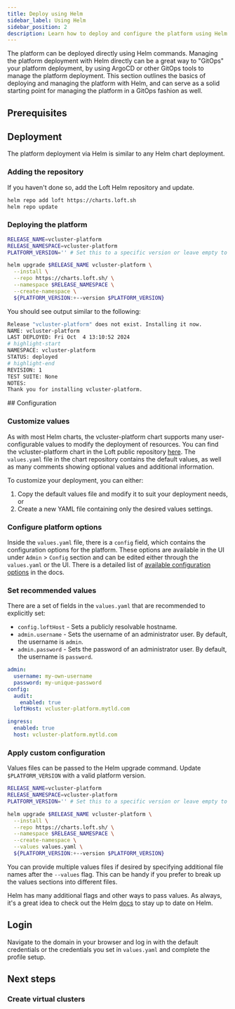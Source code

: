 ```yaml
---
title: Deploy using Helm
sidebar_label: Using Helm
sidebar_position: 2
description: Learn how to deploy and configure the platform using Helm
---
```




The platform can be deployed directly using Helm commands. Managing the platform deployment with Helm directly can be a great way to "GitOps" your platform
deployment, by using ArgoCD or other GitOps tools to manage the platform deployment. This section outlines the basics of deploying and managing the platform with
Helm, and can serve as a solid starting point for managing the platform
in a GitOps fashion as well.

## Prerequisites

<BasePrerequisites />

## Deployment

The platform deployment via Helm is similar to any Helm chart deployment.

### Adding the repository

If you haven't done so, add the Loft Helm repository and update.

```bash title="Add Loft Helm repository"
helm repo add loft https://charts.loft.sh
helm repo update
```

### Deploying the platform

```bash title="Deploy the platform"
RELEASE_NAME=vcluster-platform
RELEASE_NAMESPACE=vcluster-platform
PLATFORM_VERSION='' # Set this to a specific version or leave empty to deploy the latest version

helm upgrade $RELEASE_NAME vcluster-platform \
  --install \
  --repo https://charts.loft.sh/ \
  --namespace $RELEASE_NAMESPACE \
  --create-namespace \
  ${PLATFORM_VERSION:+--version $PLATFORM_VERSION}
```

You should see output similar to the following:

```bash title="Output of the Helm deploy command"
Release "vcluster-platform" does not exist. Installing it now.
NAME: vcluster-platform
LAST DEPLOYED: Fri Oct  4 13:10:52 2024
# highlight-start
NAMESPACE: vcluster-platform
STATUS: deployed
# highlight-end
REVISION: 1
TEST SUITE: None
NOTES:
Thank you for installing vcluster-platform.
```

<ListHelmVersions />
## Configuration

### Customize values

As with most Helm charts, the vcluster-platform chart supports many
user-configurable values to modify the deployment of resources. You can find the
vcluster-platform chart in the Loft public repository
[here](https://github.com/loft-sh/loft/tree/master/chart). The `values.yaml`
file in the chart repository contains the default values, as well as many
comments showing optional values and additional information.

To customize your deployment, you can either:

1. Copy the default values file and modify it to suit your deployment needs, or
2. Create a new YAML file containing only the desired values settings.

### Configure platform options

Inside the `values.yaml` file, there is a `config` field, which contains the
configuration options for the platform. These options are available in the UI
under `Admin` > `Config` section and can be edited either through the
`values.yaml` or the UI. There is a detailed list of [available configuration
options](../configure/config) in the docs.

### Set recommended values

There are a set of fields in the `values.yaml` that are recommended to explicitly set:

- `config.loftHost` - Sets a publicly resolvable hostname.
- `admin.username` - Sets the username of an administrator user. By default, the username is `admin`.
- `admin.password` - Sets the password of an administrator user. By default, the username is `password`.

```yaml title="Recommended values.yaml and config section."
admin:
  username: my-own-username
  password: my-unique-password
config:
  audit:
    enabled: true
  loftHost: vcluster-platform.mytld.com

ingress:
  enabled: true
  host: vcluster-platform.mytld.com
```

### Apply custom configuration

Values files can be passed to the Helm upgrade command. Update `$PLATFORM_VERSION` with a valid platform version.

```bash title="Deploy with custom values.yaml."
RELEASE_NAME=vcluster-platform
RELEASE_NAMESPACE=vcluster-platform
PLATFORM_VERSION='' # Set this to a specific version or leave empty to deploy the latest version

helm upgrade $RELEASE_NAME vcluster-platform \
  --install \
  --repo https://charts.loft.sh/ \
  --namespace $RELEASE_NAMESPACE \
  --create-namespace \
  --values values.yaml \
  ${PLATFORM_VERSION:+--version $PLATFORM_VERSION}
```

You can provide multiple values files if desired by specifying additional
file names after the `--values` flag. This can be handy if you prefer to break up
the values sections into different files.

Helm has many additional flags and other ways to pass values. As always, it's a great idea to check out the Helm [docs](https://Helm.sh/docs/) to stay up to date on Helm.

## Login

<LoginToPlatformAfterHelmInstall />

Navigate to the domain in your browser and log in with the default credentials or
the credentials you set in `values.yaml` and complete the profile setup.

## Next steps

### Create virtual clusters

<InstallNextSteps />
